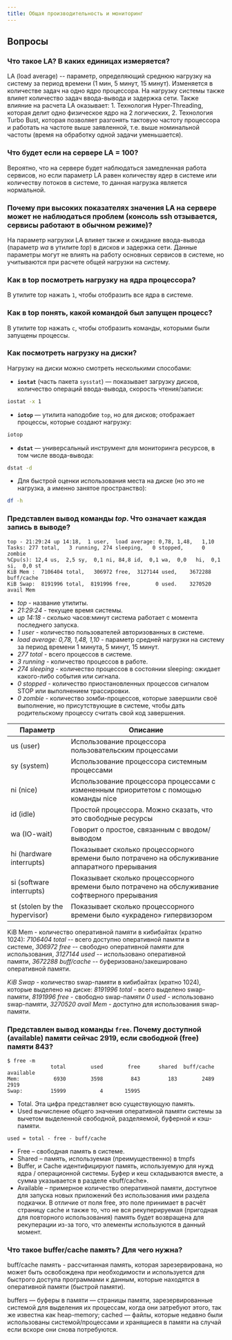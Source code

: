 ```yaml
---
title: Общая производительность и мониторинг
---
```


## Вопросы
### Что такое LA? В каких единицах измеряется?

LA (load average) -- параметр, определяющий среднюю нагрузку на систему за
период времени (1 мин, 5 минут, 15 минут). Изменяется в количестве задач на
одно ядро процессора. На нагрузку системы также влияет количество задач
ввода-вывода и задержка сети. Также влияние на расчета LA оказывает: 1.
Технология Hyper-Threading, которая делит одно физическое ядро на 2
логических, 2. Технология Turbo Bust, которая позволяет разгонять тактовую
частоту процессора и работать на частоте выше заявленной, т.е. выше
номинальной частоты (время на обработку одной задачи уменьшается).

### Что будет если на сервере LA = 100?

Вероятно, что на сервере будет наблюдаться замедленная работа сервисов, но если параметр LA равен количеству ядер в системе или количеству потоков в системе, то данная нагрузка является нормальной.

### Почему при высоких показателях значения LA на сервере может не наблюдаться проблем (консоль ssh отзывается, сервисы работают в обычном режиме)?

На параметр нагрузки LA влияет также и ожидание ввода-вывода (параметр *wa* в утилите *top*) в дисков и задержка сети. Данные параметры могут не влиять на работу основных сервисов в системе, но учитываются при расчете общей нагрузки на систему.

### Как в top посмотреть нагрузку на ядра процессора?

В утилите top нажать `1`, чтобы отобразить все ядра в системе.

### Как в top понять, какой командой был запущен процесс?

В утилите top нажать `c`, чтобы отобразить команды, которыми были запущены процессы.

### Как посмотреть нагрузку на диски?

Нагрузку на диски можно смотреть несколькими способами:

- **`iostat`** (часть пакета `sysstat`) — показывает загрузку дисков, количество операций ввода-вывода, скорость чтения/записи:
```bash
iostat -x 1
```

- **`iotop`** — утилита наподобие `top`, но для дисков; отображает процессы, которые создают нагрузку:
```bash
iotop
```

- **`dstat`** — универсальный инструмент для мониторинга ресурсов, в том числе ввода-вывода:
```bash
dstat -d
```

- Для быстрой оценки использования места на диске (но это не нагрузка, а именно занятое пространство):
```bash
df -h
```

### Представлен вывод команды *top*. Что означает каждая запись в выводе?

```
top - 21:29:24 up 14:18,  1 user,  load average: 0,78, 1,48,   1,10
Tasks: 277 total,   3 running, 274 sleeping,   0 stopped,      0 zombie
%Cpu(s): 12,4 us,  2,5 sy,  0,1 ni, 84,8 id,  0,1 wa,  0,0   hi,  0,1 si,  0,0 st
KiB Mem :  7106404 total,   306972 free,  3127144 used,    3672288 buff/cache
KiB Swap:  8191996 total,  8191996 free,        0 used.    3270520 avail Mem
```

- *top* - название утилиты.
- *21:29:24* - текущее время системы.
- *up 14:18* - сколько часов:минут система работает с момента последнего запуска.
- *1 user* - количество пользователей авторизованных в системе.
- *load average: 0,78, 1,48, 1,10* - параметр средней нагрузки на систему за период времени 1 минута, 5 минут, 15 минут.
- *277 total* - всего процессов в системе.
- *3 running* - количество процессов в работе.
- *274 sleeping* - количество процессов в состоянии sleeping: ожидает какого-либо события или сигнала.
- *0 stopped* - количество приостановленных процессов сигналом STOP или выполнением трассировки.
- *0 zombie* - количество зомби-процессов, которые завершили своё выполнение, но присутствующие в системе, чтобы дать родительскому процессу считать свой код завершения.

| Параметр                      | Описание                                                                                       |
| ----------------------------- | ---------------------------------------------------------------------------------------------- |
| us (user)                     | Использование процессора пользовательским процессами                                           |
| sy (system)                   | Использование процессора системным процессами                                                  |
| ni (nice)                     | Использование процессора процессами с измененным приоритетом с помощью команды nice            |
| id (idle)                     | Простой процессора. Можно сказать, что это свободные ресурсы                                   |
| wa (IO-wait)                  | Говорит о простое, связанным с вводом/выводом                                                  |
| hi (hardware interrupts)      | Показывает сколько процессорного времени было потрачено на обслуживание аппаратного прерывания |
| si (software interrupts)      | Показывает сколько процессорного времени было потрачено на обслуживание софтверного прерывания |
| st (stolen by the hypervisor) | Показывает сколько процессорного времени было «украдено» гипервизором                          |

KiB Mem - количество оперативной памяти в кибибайтах (кратно 1024): *7106404 total* -- всего доступно оперативной памяти в системе, *306972 free* -- свободно оперативной памяти для использования, *3127144 used* -- использовано оперативной памяти, *3672288 buff/cache* -- буферизовано/закешировано оперативной памяти.

*KiB Swap* - количество swap-памяти в кибибайтах (кратно 1024), которые выделено на диске: *8191996 total* - всего выделено swap-памяти, *8191996 free* - свободно swap-памяти *0 used* - использовано swap-памяти, *3270520 avail Mem* - доступно для использования swap-памяти.

### Представлен вывод команды `free`. Почему доступной (available) памяти сейчас 2919, если свободной (free) памяти 843?

```
$ free -m
              total        used        free      shared  buff/cache   available
Mem:           6930        3598         843         183        2489        2919
Swap:         15999           4       15995
```

- Total. Эта цифра представляет всю существующую память.
- Used вычисление общего значения оперативной памяти системы за вычетом выделенной свободной, разделяемой, буферной и кэш-памяти.

```
used = total - free - buff/cache
```

- Free – свободная память в системе.
- Shared – память, используемая (преимущественно) в tmpfs
- Buffer, и Cache идентифицируют память, используемую для нужд ядра / операционной системы. Буфер и кеш складываются вместе, а сумма указывается в разделе «buff/cache».
- Available – примерное количество оперативной памяти, доступное для запуска новых приложений без использования ими раздела подкачки. В отличие от поля free, это поле принимает в расчёт страницу cache и также то, что не вся рекуперируемая (пригодная для повторного использования) память будет возвращена для рекуперации из-за того, что элементы используются в данный момент.

### Что такое buffer/cache память? Для чего нужна?

buff/cache память - рассчитанная память, которая зарезервирована, но может быть освобождена при необходимости и используется для быстрого доступа программами к данным, которые находятся в оперативной памяти (быстрой памяти).

buffers — буферы в памяти — страницы памяти, зарезервированные системой для выделения их процессам, когда они затребуют этого, так же известна как heap-memory;
cached — файлы, которые недавно были использованы системой/процессами и хранящиеся в памяти на случай если вскоре они снова потребуются.
